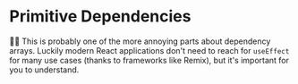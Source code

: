 # Primitive Dependencies

<EpicVideo url="https://www.epicreact.dev/workshops/react-hooks/primitive-dependencies/solution" />

👨‍💼 This is probably one of the more annoying parts about dependency arrays.
Luckily modern React applications don't need to reach for `useEffect` for many
use cases (thanks to frameworks like Remix), but it's important for you to
understand.
